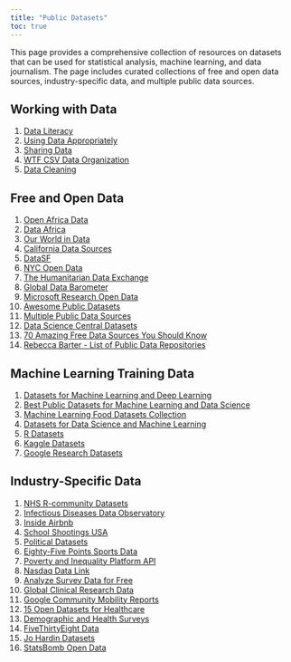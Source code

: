 ```yaml
---
title: "Public Datasets"
toc: true
---
```


This page provides a comprehensive collection of resources on datasets that can be used for statistical analysis, machine learning, and data journalism. The page includes curated collections of free and open data sources, industry-specific data, and multiple public data sources.

## Working with Data

1)  [Data Literacy](https://dataliteracy.com/)
2)  [Using Data Appropriately](https://data.org/guides-resources/)
3)  [Sharing Data](https://posit.co/blog/how-i-use-stories-to-share-data-at-meetings/)
4)  [WTF CSV Data Organization](https://databasic.io/en/wtfcsv/)
5)  [Data Cleaning](https://cghlewis.com/categories/tutorials/)

## Free and Open Data

1)  [Open Africa Data](https://africaopendata.org/)
2)  [Data Africa](https://dataafrica.io/)
3)  [Our World in Data](https://ourworldindata.org/)
4)  [California Data Sources](https://hillcrestadvisory.com/2019/01/20/california-data-sources/)
5)  [DataSF](https://datasf.org/opendata/)
6)  [NYC Open Data](https://opendata.cityofnewyork.us/)
7)  [The Humanitarian Data Exchange](https://data.humdata.org/)
8)  [Global Data Barometer](https://globaldatabarometer.org/)
9)  [Microsoft Research Open Data](https://msropendata.com/)
10) [Awesome Public Datasets](https://github.com/awesomedata/awesome-public-datasets)
11) [Multiple Public Data Sources](https://docs.google.com/document/d/1Ads4XsCjXmDrdGRgfmm_OgRdpFcl6Qhs6SOllNGyq7Y/edit)
12) [Data Science Central Datasets](https://www.datasciencecentral.com/a-plethora-of-data-set-repositories/)
13) [70 Amazing Free Data Sources You Should Know](https://www.kdnuggets.com/2017/12/big-data-free-sources.html)
14) [Rebecca Barter - List of Public Data Repositories](https://www.rebeccabarter.com/blog/2023-03-28-data_sources.html)

## Machine Learning Training Data

1)  [Datasets for Machine Learning and Deep Learning](https://sebastianraschka.com/blog/2021/ml-dl-datasets.html)
2)  [Best Public Datasets for Machine Learning and Data Science](https://pub.towardsai.net/best-datasets-for-machine-learning-data-science-computer-vision-nlp-ai-c9541058cf4f)
3)  [Machine Learning Food Datasets Collection](https://hackernoon.com/machine-learning-food-datasets-collection-fz5i130w0)
4)  [Datasets for Data Science and Machine Learning](https://elitedatascience.com/datasets)
5)  [R Datasets](https://vincentarelbundock.github.io/Rdatasets/articles/data.html)
6)  [Kaggle Datasets](https://www.kaggle.com/datasets)
7)  [Google Research Datasets](https://datasetsearch.research.google.com/)

## Industry-Specific Data

1)  [NHS R-community Datasets](https://nhs-r-community.github.io/NHSRdatasets/)
2)  [Infectious Diseases Data Observatory](https://www.iddo.org/)
3)  [Inside Airbnb](http://insideairbnb.com/get-the-data/)
4)  [School Shootings USA](https://github.com/cnnlabs/cnn-school-shooting-data/)
5)  [Political Datasets](https://github.com/erikgahner/PolData)
6)  [Eighty-Five Points Sports Data](http://eightyfivepoints.blogspot.com/p/reading-list.html)
7)  [Poverty and Inequality Platform API](https://blogs.worldbank.org/opendata/how-use-pips-api)
8)  [Nasdaq Data Link](https://data.nasdaq.com/)
9)  [Analyze Survey Data for Free](http://asdfree.com/)
10) [Global Clinical Research Data](https://vivli.org/)
11) [Google Community Mobility Reports](https://www.google.com/covid19/mobility/)
12) [15 Open Datasets for Healthcare](https://odsc.medium.com/15-open-datasets-for-healthcare-830b19980d9)
13) [Demographic and Health Surveys](https://dhsprogram.com/data/available-datasets.cfm)
14) [FiveThirtyEight Data](https://data.fivethirtyeight.com/)
15) [Jo Hardin Datasets](https://hardin47.netlify.app/courses/data/)
16) [StatsBomb Open Data](https://github.com/statsbomb/open-data)
